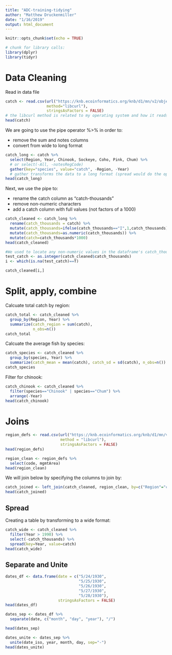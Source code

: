 ```yaml
---
title: "ADC-training-tidying"
author: "Matthew Druckenmiller"
date: "1/16/2019"
output: html_document
---
```


```r
knitr::opts_chunk$set(echo = TRUE)
```

```r
# chunk for library calls:
library(dplyr)
library(tidyr)
```

# Data Cleaning

Read in data file

```r
catch <- read.csv(url("https://knb.ecoinformatics.org/knb/d1/mn/v2/object/df35b.302.1",
                  method="libcurl"),
                  stringsAsFactors = FALSE)
# the libcurl method is related to my operating system and how it reads a url
head(catch)
```

We are going to use the pipe operator %>% in order to:  

* remove the sum and notes columns  
* convert from wide to long format  

```r
catch_long <- catch %>%
  select(Region, Year, Chinook, Sockeye, Coho, Pink, Chum) %>%
  # or select(-All, -notesRegCode)
  gather(key="species", value="catch", -Region, -Year)
  # gather transforms the data to a long format (spread would do the opposide)
head(catch_long)
```

Next, we use the pipe to:

* rename the catch column as "catch-thousands"  
* remove non-numeric characters  
* add a catch column with full values (not factors of a 1000)  

```r
catch_cleaned <- catch_long %>%
  rename(catch_thousands = catch) %>%
  mutate(catch_thousands=ifelse(catch_thousands=="I",1,catch_thousands)) %>%
  mutate(catch_thousands=as.numeric(catch_thousands)) %>%
  mutate(catch=catch_thousands*1000)
head(catch_cleaned)
```

```r
#We used to locate any non-numeric values in the dataframe's catch_thousands
test_catch <- as.integer(catch_cleaned$catch_thousands)
i <- which(is.na(test_catch)==T)

catch_cleaned[i,]
```

# Split, apply, combine

Calcuate total catch by region:

```r
catch_total <- catch_cleaned %>%
  group_by(Region, Year) %>%
  summarize(catch_region = sum(catch),
            n_obs=n())
catch_total
```

Calcuate the average fish by species:

```r
catch_species <- catch_cleaned %>%
  group_by(species, Year) %>%
  summarize(catch_mean = mean(catch), catch_sd = sd(catch), n_obs=n())
catch_species
```

Filter for chinook:

```r
catch_chinook <- catch_cleaned %>%
  filter(species=="Chinook" | species=="Chum") %>%
  arrange(-Year)
head(catch_chinook)
```

# Joins

```r
region_defs <- read.csv(url("https://knb.ecoinformatics.org/knb/d1/mn/v2/object/df35b.303.1",
                        method = "libcurl"),
                        stringsAsFactors = FALSE)
head(region_defs)
```

```r
region_clean <- region_defs %>%
  select(code, mgmtArea)
head(region_clean)
```

We will join below by specifying the columns to join by:

```r
catch_joined <- left_join(catch_cleaned, region_clean, by=c("Region"="code"))
head(catch_joined)
```

## Spread

Creating a table by transforming to a wide format:

```r
catch_wide <- catch_cleaned %>%
  filter(Year > 1990) %>%
  select(-catch_thousands) %>%
  spread(key=Year, value=catch)
head(catch_wide)
```

## Separate and Unite

```r
dates_df <- data.frame(date = c("5/24/1930",
                                "5/25/1930",
                                "5/26/1930",
                                "5/27/1930",
                                "5/28/1930"),
                       stringsAsFactors = FALSE)
head(dates_df)

dates_sep <- dates_df %>% 
  separate(date, c("month", "day", "year"), "/")

head(dates_sep)
```

```r
dates_unite <- dates_sep %>%
  unite(date_iso, year, month, day, sep="-")
head(dates_unite)
```



